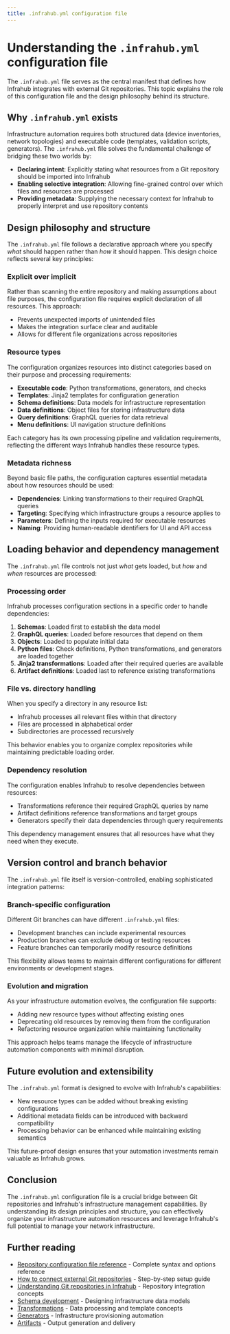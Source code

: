 ```yaml
---
title: .infrahub.yml configuration file
---
```


# Understanding the `.infrahub.yml` configuration file

The `.infrahub.yml` file serves as the central manifest that defines how Infrahub integrates with external Git repositories. This topic explains the role of this configuration file and the design philosophy behind its structure.

## Why `.infrahub.yml` exists

Infrastructure automation requires both structured data (device inventories, network topologies) and executable code (templates, validation scripts, generators). The `.infrahub.yml` file solves the fundamental challenge of bridging these two worlds by:

- **Declaring intent**: Explicitly stating what resources from a Git repository should be imported into Infrahub
- **Enabling selective integration**: Allowing fine-grained control over which files and resources are processed
- **Providing metadata**: Supplying the necessary context for Infrahub to properly interpret and use repository contents

## Design philosophy and structure

The `.infrahub.yml` file follows a declarative approach where you specify *what* should happen rather than *how* it should happen. This design choice reflects several key principles:

### Explicit over implicit

Rather than scanning the entire repository and making assumptions about file purposes, the configuration file requires explicit declaration of all resources. This approach:

- Prevents unexpected imports of unintended files
- Makes the integration surface clear and auditable
- Allows for different file organizations across repositories

### Resource types

The configuration organizes resources into distinct categories based on their purpose and processing requirements:

- **Executable code**: Python transformations, generators, and checks
- **Templates**: Jinja2 templates for configuration generation
- **Schema definitions**: Data models for infrastructure representation
- **Data definitions**: Object files for storing infrastructure data
- **Query definitions**: GraphQL queries for data retrieval
- **Menu definitions**: UI navigation structure definitions

Each category has its own processing pipeline and validation requirements, reflecting the different ways Infrahub handles these resource types.

### Metadata richness

Beyond basic file paths, the configuration captures essential metadata about how resources should be used:

- **Dependencies**: Linking transformations to their required GraphQL queries
- **Targeting**: Specifying which infrastructure groups a resource applies to
- **Parameters**: Defining the inputs required for executable resources
- **Naming**: Providing human-readable identifiers for UI and API access

## Loading behavior and dependency management

The `.infrahub.yml` file controls not just *what* gets loaded, but *how* and *when* resources are processed:

### Processing order

Infrahub processes configuration sections in a specific order to handle dependencies:

1. **Schemas**: Loaded first to establish the data model
2. **GraphQL queries**: Loaded before resources that depend on them
3. **Objects**: Loaded to populate initial data
4. **Python files**: Check definitions, Python transformations, and generators are loaded together
5. **Jinja2 transformations**: Loaded after their required queries are available
6. **Artifact definitions**: Loaded last to reference existing transformations

### File vs. directory handling

When you specify a directory in any resource list:

- Infrahub processes all relevant files within that directory
- Files are processed in alphabetical order
- Subdirectories are processed recursively

This behavior enables you to organize complex repositories while maintaining predictable loading order.

### Dependency resolution

The configuration enables Infrahub to resolve dependencies between resources:

- Transformations reference their required GraphQL queries by name
- Artifact definitions reference transformations and target groups
- Generators specify their data dependencies through query requirements

This dependency management ensures that all resources have what they need when they execute.

## Version control and branch behavior

The `.infrahub.yml` file itself is version-controlled, enabling sophisticated integration patterns:

### Branch-specific configuration

Different Git branches can have different `.infrahub.yml` files:

- Development branches can include experimental resources
- Production branches can exclude debug or testing resources
- Feature branches can temporarily modify resource definitions

This flexibility allows teams to maintain different configurations for different environments or development stages.

### Evolution and migration

As your infrastructure automation evolves, the configuration file supports:

- Adding new resource types without affecting existing ones
- Deprecating old resources by removing them from the configuration
- Refactoring resource organization while maintaining functionality

This approach helps teams manage the lifecycle of infrastructure automation components with minimal disruption.

## Future evolution and extensibility

The `.infrahub.yml` format is designed to evolve with Infrahub's capabilities:

- New resource types can be added without breaking existing configurations
- Additional metadata fields can be introduced with backward compatibility
- Processing behavior can be enhanced while maintaining existing semantics

This future-proof design ensures that your automation investments remain valuable as Infrahub grows.

## Conclusion

The `.infrahub.yml` configuration file is a crucial bridge between Git repositories and Infrahub's infrastructure management capabilities. By understanding its design principles and structure, you can effectively organize your infrastructure automation resources and leverage Infrahub's full potential to manage your network infrastructure.

## Further reading

- [Repository configuration file reference](../reference/dotinfrahub) - Complete syntax and options reference
- [How to connect external Git repositories](../guides/repository) - Step-by-step setup guide
- [Understanding Git repositories in Infrahub](../topics/repository) - Repository integration concepts
- [Schema development](../topics/schema) - Designing infrastructure data models
- [Transformations](../topics/transformation) - Data processing and template concepts
- [Generators](../topics/generator) - Infrastructure provisioning automation
- [Artifacts](../topics/artifact) - Output generation and delivery